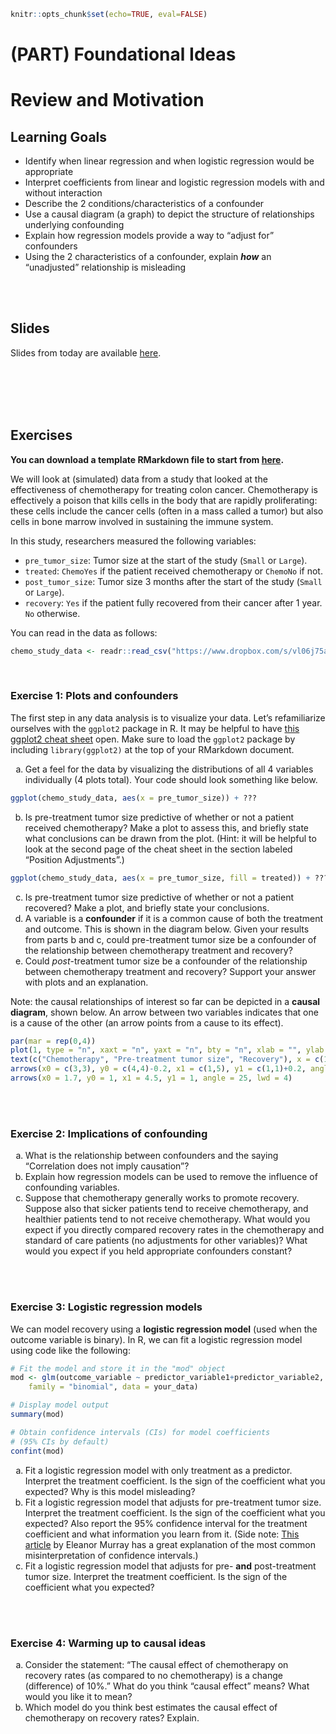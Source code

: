 ```r
knitr::opts_chunk$set(echo=TRUE, eval=FALSE)
```

# (PART) Foundational Ideas {-}

# Review and Motivation

## Learning Goals {-}

- Identify when linear regression and when logistic regression would be appropriate
- Interpret coefficients from linear and logistic regression models with and without interaction
- Describe the 2 conditions/characteristics of a confounder
- Use a causal diagram (a graph) to depict the structure of relationships underlying confounding
- Explain how regression models provide a way to "adjust for" confounders
- Using the 2 characteristics of a confounder, explain ***how*** an "unadjusted" relationship is misleading

<br><br>

## Slides {-}

Slides from today are available [here](https://drive.google.com/file/d/15IPbRxW5dj1wI3_yeCz6LHCKo5ZMKWbo/view?usp=sharing).


<br><br><br><br>


## Exercises {-}

**You can download a template RMarkdown file to start from [here](template_rmds/01-motivation-review.Rmd).**

We will look at (simulated) data from a study that looked at the effectiveness of chemotherapy for treating colon cancer. Chemotherapy is effectively a poison that kills cells in the body that are rapidly proliferating: these cells include the cancer cells (often in a mass called a tumor) but also cells in bone marrow involved in sustaining the immune system.

In this study, researchers measured the following variables:

- `pre_tumor_size`: Tumor size at the start of the study (`Small` or `Large`).
- `treated`: `ChemoYes` if the patient received chemotherapy or `ChemoNo` if not.
- `post_tumor_size`: Tumor size 3 months after the start of the study (`Small` or `Large`).
- `recovery`: `Yes` if the patient fully recovered from their cancer after 1 year. `No` otherwise.

You can read in the data as follows:

```r
chemo_study_data <- readr::read_csv("https://www.dropbox.com/s/vl06j75a8afw8ct/chemo_study.csv?dl=1")
```

<br>

### Exercise 1: Plots and confounders {-}

The first step in any data analysis is to visualize your data. Let's refamiliarize ourselves with the `ggplot2` package in R. It may be helpful to have [this ggplot2 cheat sheet](https://rstudio.com/wp-content/uploads/2015/03/ggplot2-cheatsheet.pdf) open. Make sure to load the `ggplot2` package by including `library(ggplot2)` at the top of your RMarkdown document.

a. Get a feel for the data by visualizing the distributions of all 4 variables individually (4 plots total). Your code should look something like below.
```r
ggplot(chemo_study_data, aes(x = pre_tumor_size)) + ???
```
b. Is pre-treatment tumor size predictive of whether or not a patient received chemotherapy? Make a plot to assess this, and briefly state what conclusions can be drawn from the plot. (Hint: it will be helpful to look at the second page of the cheat sheet in the section labeled "Position Adjustments".)
```r
ggplot(chemo_study_data, aes(x = pre_tumor_size, fill = treated)) + ???
```
c. Is pre-treatment tumor size predictive of whether or not a patient recovered? Make a plot, and briefly state your conclusions.
d. A variable is a **confounder** if it is a common cause of both the treatment and outcome. This is shown in the diagram below. Given your results from parts b and c, could pre-treatment tumor size be a confounder of the relationship between chemotherapy treatment and recovery?
e. Could *post*-treatment tumor size be a confounder of the relationship between chemotherapy treatment and recovery? Support your answer with plots and an explanation.

Note: the causal relationships of interest so far can be depicted in a **causal diagram**, shown below. An arrow between two variables indicates that one is a cause of the other (an arrow points from a cause to its effect).

```r
par(mar = rep(0,4))
plot(1, type = "n", xaxt = "n", yaxt = "n", bty = "n", xlab = "", ylab = "", xlim = c(0,6), ylim = c(1,4))
text(c("Chemotherapy", "Pre-treatment tumor size", "Recovery"), x = c(1,3,5), y = c(1,4,1), cex = 1.1)
arrows(x0 = c(3,3), y0 = c(4,4)-0.2, x1 = c(1,5), y1 = c(1,1)+0.2, angle = 25, lwd = 4)
arrows(x0 = 1.7, y0 = 1, x1 = 4.5, y1 = 1, angle = 25, lwd = 4)
```


<br><br>


### Exercise 2: Implications of confounding {-}

a. What is the relationship between confounders and the saying "Correlation does not imply causation"?
b. Explain how regression models can be used to remove the influence of confounding variables.
c. Suppose that chemotherapy generally works to promote recovery. Suppose also that sicker patients tend to receive chemotherapy, and healthier patients tend to not receive chemotherapy. What would you expect if you directly compared recovery rates in the chemotherapy and standard of care patients (no adjustments for other variables)? What would you expect if you held appropriate confounders constant?


<br><br>


### Exercise 3: Logistic regression models {-}

We can model recovery using a **logistic regression model** (used when the outcome variable is binary). In R, we can fit a logistic regression model using code like the following:

```r
# Fit the model and store it in the "mod" object
mod <- glm(outcome_variable ~ predictor_variable1+predictor_variable2,
    family = "binomial", data = your_data)

# Display model output
summary(mod)

# Obtain confidence intervals (CIs) for model coefficients
# (95% CIs by default)
confint(mod)
```

a. Fit a logistic regression model with only treatment as a predictor. Interpret the treatment coefficient. Is the sign of the coefficient what you expected? Why is this model misleading?
b. Fit a logistic regression model that adjusts for pre-treatment tumor size. Interpret the treatment coefficient. Is the sign of the coefficient what you expected? Also report the 95% confidence interval for the treatment coefficient and what information you learn from it. (Side note: [This article](https://medium.com/@EpiEllie/having-confidence-in-confidence-intervals-8f881712d837) by Eleanor Murray has a great explanation of the most common misinterpretation of confidence intervals.)
c. Fit a logistic regression model that adjusts for pre- **and** post-treatment tumor size. Interpret the treatment coefficient. Is the sign of the coefficient what you expected?


<br><br>


### Exercise 4: Warming up to causal ideas {-}

a. Consider the statement: "The causal effect of chemotherapy on recovery rates (as compared to no chemotherapy) is a change (difference) of 10%." What do you think "causal effect" means? What would you like it to mean?
b. Which model do you think best estimates the causal effect of chemotherapy on recovery rates? Explain.
